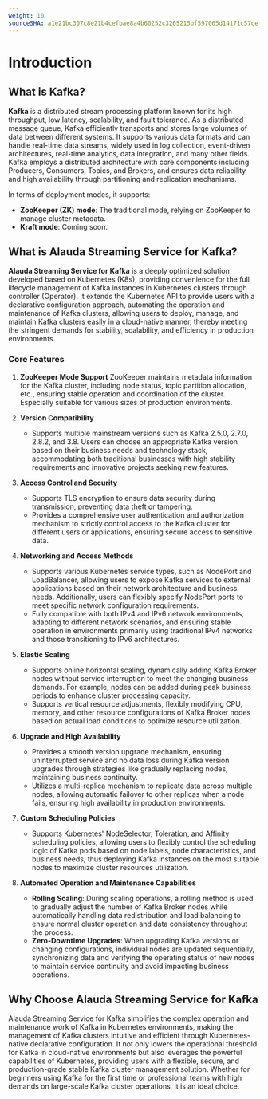 ```yaml
---
weight: 10
sourceSHA: a1e21bc307c8e21b4cefbae8a4b60252c3265215bf597065d14171c57cef8d92
---
```


# Introduction

## What is Kafka?

**Kafka** is a distributed stream processing platform known for its high throughput, low latency, scalability, and fault tolerance. As a distributed message queue, Kafka efficiently transports and stores large volumes of data between different systems. It supports various data formats and can handle real-time data streams, widely used in log collection, event-driven architectures, real-time analytics, data integration, and many other fields. Kafka employs a distributed architecture with core components including Producers, Consumers, Topics, and Brokers, and ensures data reliability and high availability through partitioning and replication mechanisms. 

In terms of deployment modes, it supports:

- **ZooKeeper (ZK) mode**: The traditional mode, relying on ZooKeeper to manage cluster metadata.
- **Kraft mode**: Coming soon.

## What is Alauda Streaming Service for Kafka?

**Alauda Streaming Service for Kafka** is a deeply optimized solution developed based on Kubernetes (K8s), providing convenience for the full lifecycle management of Kafka instances in Kubernetes clusters through controller (Operator). It extends the Kubernetes API to provide users with a declarative configuration approach, automating the operation and maintenance of Kafka clusters, allowing users to deploy, manage, and maintain Kafka clusters easily in a cloud-native manner, thereby meeting the stringent demands for stability, scalability, and efficiency in production environments.

### Core Features

1. **ZooKeeper Mode Support**
   ZooKeeper maintains metadata information for the Kafka cluster, including node status, topic partition allocation, etc., ensuring stable operation and coordination of the cluster. Especially suitable for various sizes of production environments.

2. **Version Compatibility**
   - Supports multiple mainstream versions such as Kafka 2.5.0, 2.7.0, 2.8.2, and 3.8. Users can choose an appropriate Kafka version based on their business needs and technology stack, accommodating both traditional businesses with high stability requirements and innovative projects seeking new features.

3. **Access Control and Security**
   - Supports TLS encryption to ensure data security during transmission, preventing data theft or tampering.
   - Provides a comprehensive user authentication and authorization mechanism to strictly control access to the Kafka cluster for different users or applications, ensuring secure access to sensitive data.

4. **Networking and Access Methods**
   - Supports various Kubernetes service types, such as NodePort and LoadBalancer, allowing users to expose Kafka services to external applications based on their network architecture and business needs. Additionally, users can flexibly specify NodePort ports to meet specific network configuration requirements.
   - Fully compatible with both IPv4 and IPv6 network environments, adapting to different network scenarios, and ensuring stable operation in environments primarily using traditional IPv4 networks and those transitioning to IPv6 architectures.

5. **Elastic Scaling**
   - Supports online horizontal scaling, dynamically adding Kafka Broker nodes without service interruption to meet the changing business demands. For example, nodes can be added during peak business periods to enhance cluster processing capacity.
   - Supports vertical resource adjustments, flexibly modifying CPU, memory, and other resource configurations of Kafka Broker nodes based on actual load conditions to optimize resource utilization.

6. **Upgrade and High Availability**
   - Provides a smooth version upgrade mechanism, ensuring uninterrupted service and no data loss during Kafka version upgrades through strategies like gradually replacing nodes, maintaining business continuity.
   - Utilizes a multi-replica mechanism to replicate data across multiple nodes, allowing automatic failover to other replicas when a node fails, ensuring high availability in production environments.

7. **Custom Scheduling Policies**
   - Supports Kubernetes' NodeSelector, Toleration, and Affinity scheduling policies, allowing users to flexibly control the scheduling logic of Kafka pods based on node labels, node characteristics, and business needs, thus deploying Kafka instances on the most suitable nodes to maximize cluster resources utilization.

8. **Automated Operation and Maintenance Capabilities**
   - **Rolling Scaling**: During scaling operations, a rolling method is used to gradually adjust the number of Kafka Broker nodes while automatically handling data redistribution and load balancing to ensure normal cluster operation and data consistency throughout the process.
   - **Zero-Downtime Upgrades**: When upgrading Kafka versions or changing configurations, individual nodes are updated sequentially, synchronizing data and verifying the operating status of new nodes to maintain service continuity and avoid impacting business operations.

## Why Choose Alauda Streaming Service for Kafka

Alauda Streaming Service for Kafka simplifies the complex operation and maintenance work of Kafka in Kubernetes environments, making the management of Kafka clusters intuitive and efficient through Kubernetes-native declarative configuration. It not only lowers the operational threshold for Kafka in cloud-native environments but also leverages the powerful capabilities of Kubernetes, providing users with a flexible, secure, and production-grade stable Kafka cluster management solution. Whether for beginners using Kafka for the first time or professional teams with high demands on large-scale Kafka cluster operations, it is an ideal choice.
